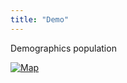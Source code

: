```yaml
---
title: "Demo"
---
```


Demographics population

```{=html}
<div class='tableauPlaceholder' id='viz1708503734058' style='position: relative'><noscript><a href='#'><img alt='Map ' src='https:&#47;&#47;public.tableau.com&#47;static&#47;images&#47;Po&#47;PopulationDemoAnalysis&#47;Dashboard12&#47;1_rss.png' style='border: none' /></a></noscript><object class='tableauViz'  style='display:none;'><param name='host_url' value='https%3A%2F%2Fpublic.tableau.com%2F' /> <param name='embed_code_version' value='3' /> <param name='site_root' value='' /><param name='name' value='PopulationDemoAnalysis&#47;Dashboard12' /><param name='tabs' value='no' /><param name='toolbar' value='yes' /><param name='static_image' value='https:&#47;&#47;public.tableau.com&#47;static&#47;images&#47;Po&#47;PopulationDemoAnalysis&#47;Dashboard12&#47;1.png' /> <param name='animate_transition' value='yes' /><param name='display_static_image' value='yes' /><param name='display_spinner' value='yes' /><param name='display_overlay' value='yes' /><param name='display_count' value='yes' /><param name='language' value='en-US' /></object></div>                <script type='text/javascript'>                    var divElement = document.getElementById('viz1708503734058');                    var vizElement = divElement.getElementsByTagName('object')[0];                    if ( divElement.offsetWidth > 800 ) { vizElement.style.width='1500px';vizElement.style.height='850px';} else if ( divElement.offsetWidth > 700 ) { vizElement.style.width='1000px';vizElement.style.height='700px';} else { vizElement.style.width='100%';vizElement.style.height='500px';}                     var scriptElement = document.createElement('script');                    scriptElement.src = 'https://public.tableau.com/javascripts/api/viz_v1.js';                    vizElement.parentNode.insertBefore(scriptElement, vizElement);                </script>


```
